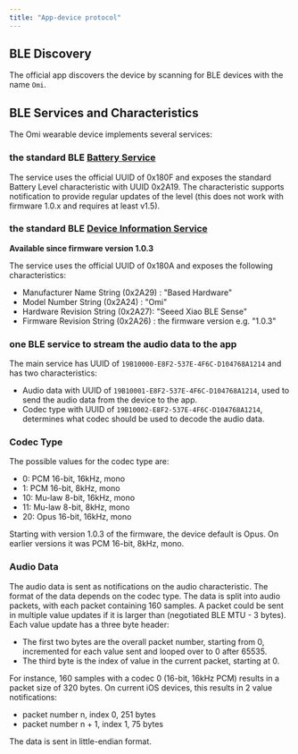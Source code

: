 ```yaml
---
title: "App-device protocol"
---
```


## BLE Discovery[​](#ble-discovery "Direct link to BLE Discovery")

The official app discovers the device by scanning for BLE devices with the name `Omi`.

## BLE Services and Characteristics[​](#ble-services-and-characteristics "Direct link to BLE Services and Characteristics")

The Omi wearable device implements several services:

### the standard BLE [Battery Service](https://www.bluetooth.com/specifications/specs/battery-service)[​](#the-standard-ble-battery-service "Direct link to the-standard-ble-battery-service")

The service uses the official UUID of 0x180F and exposes the standard Battery Level characteristic with UUID 0x2A19. The characteristic supports notification to provide regular updates of the level (this does not work with firmware 1.0.x and requires at least v1.5).

### the standard BLE [Device Information Service](https://www.bluetooth.com/specifications/specs/device-information-service/)[​](#the-standard-ble-device-information-service "Direct link to the-standard-ble-device-information-service")

**Available since firmware version 1.0.3**

The service uses the official UUID of 0x180A and exposes the following characteristics:

* Manufacturer Name String (0x2A29) : "Based Hardware"
* Model Number String (0x2A24) : "Omi"
* Hardware Revision String (0x2A27): "Seeed Xiao BLE Sense"
* Firmware Revision String (0x2A26) : the firmware version e.g. "1.0.3"

### one BLE service to stream the audio data to the app[​](#one-ble-service-to-stream-the-audio-data-to-the-app "Direct link to one BLE service to stream the audio data to the app")

The main service has UUID of `19B10000-E8F2-537E-4F6C-D104768A1214` and has two characteristics:

* Audio data with UUID of `19B10001-E8F2-537E-4F6C-D104768A1214`, used to send the audio data from the device to the app.
* Codec type with UUID of `19B10002-E8F2-537E-4F6C-D104768A1214`, determines what codec should be used to decode the audio data.

### Codec Type[​](#codec-type "Direct link to Codec Type")

The possible values for the codec type are:

* 0: PCM 16-bit, 16kHz, mono
* 1: PCM 16-bit, 8kHz, mono
* 10: Mu-law 8-bit, 16kHz, mono
* 11: Mu-law 8-bit, 8kHz, mono
* 20: Opus 16-bit, 16kHz, mono

Starting with version 1.0.3 of the firmware, the device default is Opus. On earlier versions it was PCM 16-bit, 8kHz, mono.

### Audio Data[​](#audio-data "Direct link to Audio Data")

The audio data is sent as notifications on the audio characteristic. The format of the data depends on the codec type. The data is split into audio packets, with each packet containing 160 samples. A packet could be sent in multiple value updates if it is larger than (negotiated BLE MTU - 3 bytes). Each value update has a three byte header:

* The first two bytes are the overall packet number, starting from 0, incremented for each value sent and looped over to 0 after 65535.
* The third byte is the index of value in the current packet, starting at 0.

For instance, 160 samples with a codec 0 (16-bit, 16kHz PCM) results in a packet size of 320 bytes. On current iOS devices, this results in 2 value notifications:

* packet number n, index 0, 251 bytes
* packet number n + 1, index 1, 75 bytes

The data is sent in little-endian format.
